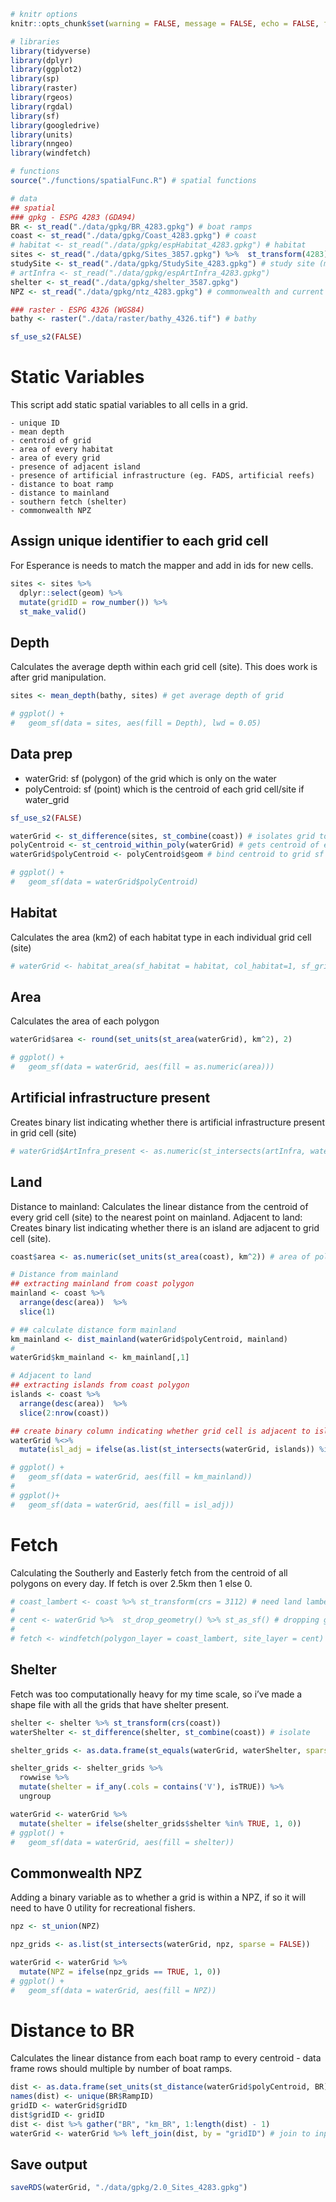
```r
# knitr options
knitr::opts_chunk$set(warning = FALSE, message = FALSE, echo = FALSE, fig.align = 'center', fig.width = 10, fig.height = 7) 

# libraries 
library(tidyverse)
library(dplyr)
library(ggplot2)
library(sp)
library(raster)
library(rgeos)
library(rgdal)
library(sf)
library(googledrive)
library(units)
library(nngeo)
library(windfetch)

# functions
source("./functions/spatialFunc.R") # spatial functions

# data
## spatial
### gpkg - ESPG 4283 (GDA94)
BR <- st_read("./data/gpkg/BR_4283.gpkg") # boat ramps
coast <- st_read("./data/gpkg/Coast_4283.gpkg") # coast
# habitat <- st_read("./data/gpkg/espHabitat_4283.gpkg") # habitat
sites <- st_read("./data/gpkg/Sites_3857.gpkg") %>%  st_transform(4283)# MVM grid
studySite <- st_read("./data/gpkg/StudySite_4283.gpkg") # study site (mega mvm polygon)
# artInfra <- st_read("./data/gpkg/espArtInfra_4283.gpkg")
shelter <- st_read("./data/gpkg/shelter_3587.gpkg")
NPZ <- st_read("./data/gpkg/ntz_4283.gpkg") # commonwealth and current state NTZ

### raster - ESPG 4326 (WGS84)
bathy <- raster("./data/raster/bathy_4326.tif") # bathy

sf_use_s2(FALSE)
```

# Static Variables
This script add static spatial variables to all cells in a grid. 

    - unique ID
    - mean depth
    - centroid of grid
    - area of every habitat
    - area of every grid
    - presence of adjacent island
    - presence of artificial infrastructure (eg. FADS, artificial reefs)
    - distance to boat ramp
    - distance to mainland
    - southern fetch (shelter)
    - commonwealth NPZ

## Assign unique identifier to each grid cell
For Esperance is needs to match the mapper and add in ids for new cells. 
```r
sites <- sites %>% 
  dplyr::select(geom) %>% 
  mutate(gridID = row_number()) %>% 
  st_make_valid()
```

## Depth
Calculates the average depth within each grid cell (site). This does work is after grid manipulation.  

```r
sites <- mean_depth(bathy, sites) # get average depth of grid

# ggplot() +
#   geom_sf(data = sites, aes(fill = Depth), lwd = 0.05)
```

## Data prep
  - waterGrid: sf (polygon) of the grid which is only on the water
  - polyCentroid: sf (point) which is the centroid of each grid cell/site if water_grid
  
```r
sf_use_s2(FALSE)

waterGrid <- st_difference(sites, st_combine(coast)) # isolates grid to water
polyCentroid <- st_centroid_within_poly(waterGrid) # gets centroid of every grid cell
waterGrid$polyCentroid <- polyCentroid$geom # bind centroid to grid sf 

# ggplot() +
#   geom_sf(data = waterGrid$polyCentroid)
```

## Habitat
Calculates the area (km2) of each habitat type in each individual grid cell (site)
```r
# waterGrid <- habitat_area(sf_habitat = habitat, col_habitat=1, sf_grid = waterGrid, id_grid = ID)
```

## Area
Calculates the area of each polygon
```r
waterGrid$area <- round(set_units(st_area(waterGrid), km^2), 2) 

# ggplot() +
#   geom_sf(data = waterGrid, aes(fill = as.numeric(area)))
```

## Artificial infrastructure present
Creates binary list indicating whether there is artificial infrastructure present in grid cell (site)

```r
# waterGrid$ArtInfra_present <- as.numeric(st_intersects(artInfra, waterGrid, sparse = FALSE)) 
```

## Land
Distance to mainland: Calculates the linear distance from the centroid of every grid cell (site) to the nearest point on mainland.
Adjacent to land: Creates binary list indicating whether there is an island are adjacent to grid cell (site).
```r
coast$area <- as.numeric(set_units(st_area(coast), km^2)) # area of polygons in coast sf

# Distance from mainland
## extracting mainland from coast polygon
mainland <- coast %>% 
  arrange(desc(area))  %>% 
  slice(1)

# ## calculate distance form mainland
km_mainland <- dist_mainland(waterGrid$polyCentroid, mainland)
# 
waterGrid$km_mainland <- km_mainland[,1]

# Adjacent to land
## extracting islands from coast polygon
islands <- coast %>%
  arrange(desc(area))  %>%
  slice(2:nrow(coast))

## create binary column indicating whether grid cell is adjacent to island
waterGrid %<>%
  mutate(isl_adj = ifelse(as.list(st_intersects(waterGrid, islands)) %in% "integer(0)", 0, 1))

# ggplot() +
#   geom_sf(data = waterGrid, aes(fill = km_mainland))
#   
# ggplot()+
#   geom_sf(data = waterGrid, aes(fill = isl_adj))
```

# Fetch
Calculating the Southerly and Easterly fetch from the centroid of all polygons on every day. If fetch is over 2.5km then 1 else 0.
```r
# coast_lambert <- coast %>% st_transform(crs = 3112) # need land lambert
# 
# cent <- waterGrid %>%  st_drop_geometry() %>% st_as_sf() # dropping geom
# 
# fetch <- windfetch(polygon_layer = coast_lambert, site_layer = cent) # calc fetch
```

## Shelter
Fetch was too computationally heavy for my time scale, so i've made a shape file with all the grids that have shelter present.
```r
shelter <- shelter %>% st_transform(crs(coast))
waterShelter <- st_difference(shelter, st_combine(coast)) # isolate

shelter_grids <- as.data.frame(st_equals(waterGrid, waterShelter, sparse = FALSE))

shelter_grids <- shelter_grids %>%
  rowwise %>%
  mutate(shelter = if_any(.cols = contains('V'), isTRUE)) %>%
  ungroup

waterGrid <- waterGrid %>%
  mutate(shelter = ifelse(shelter_grids$shelter %in% TRUE, 1, 0))
# ggplot() +
#   geom_sf(data = waterGrid, aes(fill = shelter))
```

## Commonwealth NPZ
Adding a binary variable as to whether a grid is within a NPZ, if so it will need to have 0 utility for recreational fishers. 
```r
npz <- st_union(NPZ)

npz_grids <- as.list(st_intersects(waterGrid, npz, sparse = FALSE))

waterGrid <- waterGrid %>% 
  mutate(NPZ = ifelse(npz_grids == TRUE, 1, 0))
# ggplot() +
#   geom_sf(data = waterGrid, aes(fill = NPZ))
```

# Distance to BR
Calculates the linear distance from each boat ramp to every centroid - data frame rows should multiple by number of boat ramps.

```r
dist <- as.data.frame(set_units(st_distance(waterGrid$polyCentroid, BR), km)) 
names(dist) <- unique(BR$RampID)
gridID <- waterGrid$gridID
dist$gridID <- gridID
dist <- dist %>% gather("BR", "km_BR", 1:length(dist) - 1) 
waterGrid <- waterGrid %>% left_join(dist, by = "gridID") # join to input data
```

## Save output
```r
saveRDS(waterGrid, "./data/gpkg/2.0_Sites_4283.gpkg")
```